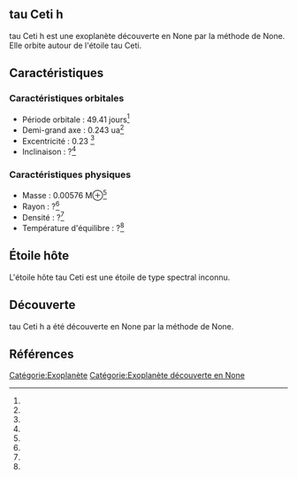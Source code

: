 == tau Ceti h ==

{{Infobox Exoplanète
| nom = tau Ceti h
| image = 
| légende = 
| étoile = tau Ceti
| constellation = 
| ascension_droite = 
| déclinaison = 
| distance = ?
| type_spectral = ?
| masse = 0.00576 M⊕<ref></ref>
| rayon = ?<ref></ref>
| densité = ?<ref></ref>
| gravité = ?<ref></ref>
| température = ?<ref></ref>
| période = 49.41 j<ref></ref>
| demi_grand_axe = 0.243 ua<ref></ref>
| excentricité = 0.23 <ref></ref>
| inclinaison = ?<ref></ref>
| méthode_découverte = ?
| date_découverte = ?
| statut = Confirmée
}}

tau Ceti h est une exoplanète découverte en None par la méthode de None. Elle orbite autour de l'étoile tau Ceti.

== Caractéristiques ==

=== Caractéristiques orbitales ===
* Période orbitale : 49.41 jours<ref></ref>
* Demi-grand axe : 0.243 ua<ref></ref>
* Excentricité : 0.23 <ref></ref>
* Inclinaison : ?<ref></ref>

=== Caractéristiques physiques ===
* Masse : 0.00576 M⊕<ref></ref>
* Rayon : ?<ref></ref>
* Densité : ?<ref></ref>
* Température d'équilibre : ?<ref></ref>

== Étoile hôte ==

{{Infobox Étoile
| nom = tau Ceti
| image = 
| légende = 
| constellation = 
| ascension_droite = 
| déclinaison = 
| distance = ?
| type_spectral = ?
| magnitude_absolue = 
| magnitude_apparente = 
| masse = ?<ref></ref>
| rayon = ?<ref></ref>
| température = ?<ref></ref>
| métallicité = ?<ref></ref>
| âge = ?<ref></ref>
}}

L'étoile hôte tau Ceti est une étoile de type spectral inconnu.

== Découverte ==

tau Ceti h a été découverte en None par la méthode de None.

== Références ==
<references />

[[Catégorie:Exoplanète]]
[[Catégorie:Exoplanète découverte en None]]
